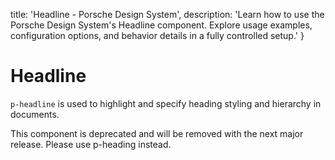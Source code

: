 
  title: 'Headline - Porsche Design System',
  description: 'Learn how to use the Porsche Design System\'s Headline component. Explore usage examples, configuration options, and behavior details in a fully controlled setup.'
}

# Headline <ComponentStatus tagName="p-headline"></ComponentStatus>

`p-headline` is used to highlight and specify heading styling and hierarchy in documents.

<Notification heading="Deprecation hint" heading-tag="h2" state="error">
  This component is deprecated and will be removed with the next major release.
  Please use <Link href="/components/heading/">p-heading</Link> instead.
</Notification>

<Configurator tagName="p-headline" story={headlineStory} />